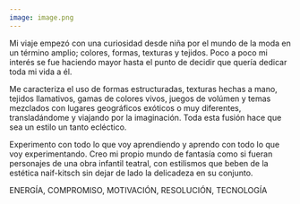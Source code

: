 ```yaml
---
image: image.png
---
```


<Bio>

<p>
  Mi viaje empezó con una curiosidad desde niña por el mundo de la moda en un término amplio;
  colores, formas, texturas y tejidos. Poco a poco mi interés se fue haciendo mayor hasta el punto
  de decidir que quería dedicar toda mi vida a él.
</p>

<p>
  Me caracteriza el uso de formas estructuradas, texturas hechas a mano, tejidos llamativos, gamas
  de colores vivos, juegos de volúmen y temas mezclados con lugares geográficos exóticos o muy
  diferentes, transladándome y viajando por la imaginación. Toda esta fusión hace que sea un estilo
  un tanto ecléctico.
</p>

<p>
  Experimento con todo lo que voy aprendiendo y aprendo con todo lo que voy experimentando. Creo mi
  propio mundo de fantasía como si fueran personajes de una obra infantil teatral, con estilismos
  que beben de la estética naif-kitsch sin dejar de lado la delicadeza en su conjunto.
</p>

<p>ENERGÍA, COMPROMISO, MOTIVACIÓN, RESOLUCIÓN, TECNOLOGÍA</p>
</Bio>
